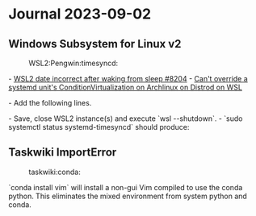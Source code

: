 = Journal 2023-09-02 =

== Windows Subsystem for Linux v2 ==
:WSL2:Pengwin:timesyncd:

- [[https://github.com/microsoft/WSL/issues/8204#issuecomment-1338334154|WSL2 date incorrect after waking from sleep #8204]]
- [[https://unix.stackexchange.com/a/737366/272577|Can't override a systemd unit's ConditionVirtualization on Archlinux on Distrod on WSL]]

{{{bash
# If not installed
sudo apt install systemd-timesyncd

# Edit/create
# /etc/systemd/system/systemd-timesyncd.service.d/override.conf
sudo systemctl edit systemd-timesyncd
}}}

- Add the following lines.

{{{text
[Unit]
ConditionVirtualization=
ConditionVirtualization=wsl
}}}

- Save, close WSL2 instance(s) and execute `wsl --shutdown`.
- `sudo systemctl status systemd-timesyncd` should produce:

{{{text
● systemd-timesyncd.service - Network Time Synchronization
     Loaded: loaded (/lib/systemd/system/systemd-timesyncd.service; enabled; preset: enabled)
    Drop-In: /etc/systemd/system/systemd-timesyncd.service.d
             └─override.conf
     Active: active (running) since Sat 2023-09-02 06:19:50 PDT; 11min ago
       Docs: man:systemd-timesyncd.service(8)
   Main PID: 83 (systemd-timesyn)
     Status: "Contacted time server 108.61.73.243:123 (0.debian.pool.ntp.org)."
      Tasks: 2 (limit: 9385)
     Memory: 1.5M
     CGroup: /system.slice/systemd-timesyncd.service
             └─83 /lib/systemd/systemd-timesyncd
}}}
== Taskwiki ImportError ==
:taskwiki:conda:

`conda install vim` will install a non-gui Vim compiled to use the conda
python. This eliminates the mixed environment from system python and conda.
